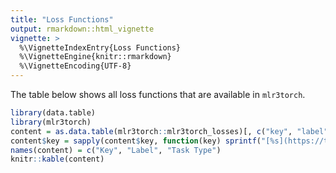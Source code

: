 ```yaml
---
title: "Loss Functions"
output: rmarkdown::html_vignette
vignette: >
  %\VignetteIndexEntry{Loss Functions}
  %\VignetteEngine{knitr::rmarkdown}
  %\VignetteEncoding{UTF-8}
---
```


The table below shows all loss functions that are available in `mlr3torch`.

```r
library(data.table)
library(mlr3torch)
content = as.data.table(mlr3torch::mlr3torch_losses)[, c("key", "label", "task_types")]
content$key = sapply(content$key, function(key) sprintf("[%s](https://torch.mlverse.org/docs/reference/%s)", key, gsub("torch::", "", t_loss(key)$man)))
names(content) = c("Key", "Label", "Task Type")
knitr::kable(content)
```
